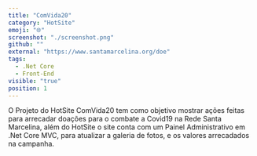 ```yaml
---
title: "ComVida20"
category: "HotSite"
emoji: "🌐"
screenshot: "./screenshot.png"
github: ""
external: "https://www.santamarcelina.org/doe"
tags:
  - .Net Core
  - Front-End
visible: "true"
position: 1
---
```


O Projeto do HotSite ComVida20 tem como objetivo
mostrar ações feitas para arrecadar doações para
o combate a Covid19 na Rede Santa Marcelina,
além do HotSite o site conta com um Painel Administrativo
em .Net Core MVC, para atualizar a galeria de fotos, e os
valores arrecadados na campanha.
